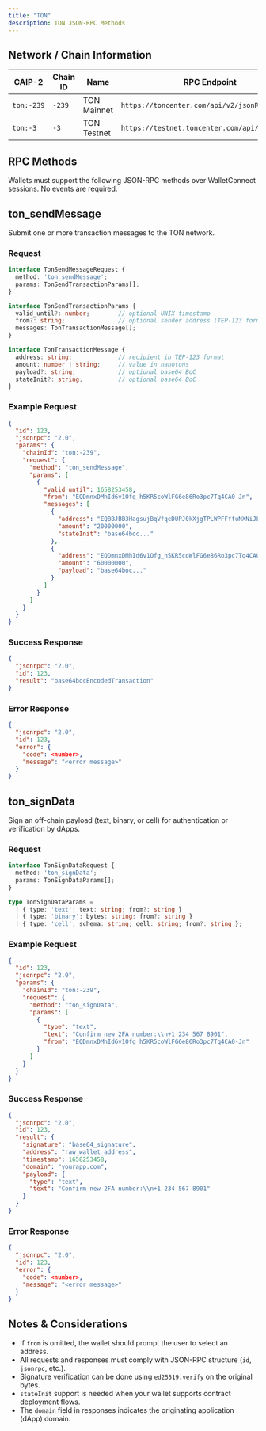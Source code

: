 ```yaml
---
title: "TON"
description: TON JSON-RPC Methods
---
```


## Network / Chain Information

| CAIP-2 | Chain ID | Name | RPC Endpoint | Namespace |
|--------|----------|------|--------------|-----------|
| `ton:-239` | `-239` | TON Mainnet | `https://toncenter.com/api/v2/jsonRPC` | `ton` |
| `ton:-3` | `-3` | TON Testnet | `https://testnet.toncenter.com/api/v2/jsonRPC` | `ton` |

## RPC Methods

Wallets must support the following JSON-RPC methods over WalletConnect sessions. No events are required.

## ton_sendMessage

Submit one or more transaction messages to the TON network.

### Request

```typescript
interface TonSendMessageRequest {
  method: 'ton_sendMessage';
  params: TonSendTransactionParams[];
}

interface TonSendTransactionParams {
  valid_until?: number;        // optional UNIX timestamp
  from?: string;               // optional sender address (TEP-123 format)
  messages: TonTransactionMessage[];
}

interface TonTransactionMessage {
  address: string;             // recipient in TEP-123 format
  amount: number | string;     // value in nanotons
  payload?: string;            // optional base64 BoC
  stateInit?: string;          // optional base64 BoC
}
```

### Example Request

```json
{
  "id": 123,
  "jsonrpc": "2.0",
  "params": {
    "chainId": "ton:-239",
    "request": {
      "method": "ton_sendMessage",
      "params": [
        {
          "valid_until": 1658253458,
          "from": "EQDmnxDMhId6v1Ofg_h5KR5coWlFG6e86Ro3pc7Tq4CA0-Jn",
          "messages": [
            {
              "address": "EQBBJBB3HagsujBqVfqeDUPJ0kXjgTPLWPFFffuNXNiJL0aA",
              "amount": "20000000",
              "stateInit": "base64boc..."
            },
            {
              "address": "EQDmnxDMhId6v1Ofg_h5KR5coWlFG6e86Ro3pc7Tq4CA0-Jn",
              "amount": "60000000",
              "payload": "base64boc..."
            }
          ]
        }
      ]
    }
  }
}
```

### Success Response

```json
{
  "jsonrpc": "2.0",
  "id": 123,
  "result": "base64bocEncodedTransaction"
}
```

### Error Response

```json
{
  "jsonrpc": "2.0",
  "id": 123,
  "error": {
    "code": <number>,
    "message": "<error message>"
  }
}
```

## ton_signData

Sign an off-chain payload (text, binary, or cell) for authentication or verification by dApps.

### Request

```typescript
interface TonSignDataRequest {
  method: 'ton_signData';
  params: TonSignDataParams[];
}

type TonSignDataParams =
  | { type: 'text'; text: string; from?: string }
  | { type: 'binary'; bytes: string; from?: string }
  | { type: 'cell'; schema: string; cell: string; from?: string };
```

### Example Request

```json
{
  "id": 123,
  "jsonrpc": "2.0",
  "params": {
    "chainId": "ton:-239",
    "request": {
      "method": "ton_signData",
      "params": [
        {
          "type": "text",
          "text": "Confirm new 2FA number:\\n+1 234 567 8901",
          "from": "EQDmnxDMhId6v1Ofg_h5KR5coWlFG6e86Ro3pc7Tq4CA0-Jn"
        }
      ]
    }
  }
}
```

### Success Response

```json
{
  "jsonrpc": "2.0",
  "id": 123,
  "result": {
    "signature": "base64_signature",
    "address": "raw_wallet_address",
    "timestamp": 1658253458,
    "domain": "yourapp.com",
    "payload": {
      "type": "text",
      "text": "Confirm new 2FA number:\\n+1 234 567 8901"
    }
  }
}
```

### Error Response

```json
{
  "jsonrpc": "2.0",
  "id": 123,
  "error": {
    "code": <number>,
    "message": "<error message>"
  }
}
```

## Notes & Considerations

- If `from` is omitted, the wallet should prompt the user to select an address.
- All requests and responses must comply with JSON-RPC structure (`id`, `jsonrpc`, etc.).
- Signature verification can be done using `ed25519.verify` on the original bytes.
- `stateInit` support is needed when your wallet supports contract deployment flows.
- The `domain` field in responses indicates the originating application (dApp) domain.
